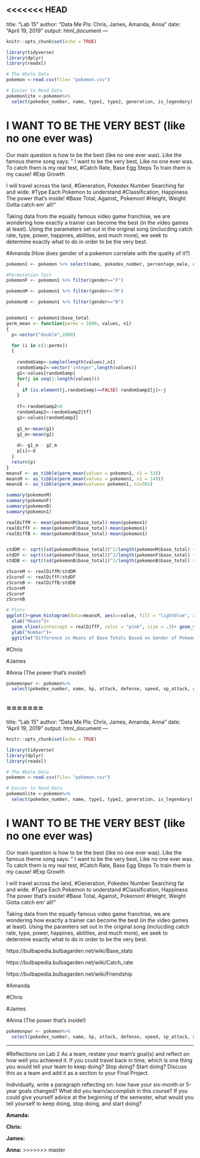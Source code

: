 <<<<<<< HEAD
---
title: "Lab 15"
author: "Data Me Pls: Chris, James, Amanda, Anna"
date: "April 19, 2019"
output: html_document
---

```r
knitr::opts_chunk$set(echo = TRUE)
```

```r
library(tidyverse)
library(dplyr)
library(readxl)

# The Whole Data
pokemon <-read.csv(file= "pokemon.csv")

# Easier to Read Data
pokemonlite <-pokemon%>%
  select(pokedex_number, name, type1, type2, generation, is_legendary)
```

# I WANT TO BE THE VERY BEST (like no one ever was)

Our main question is how to be the best (like no one ever was). Like the famous theme song says:
" I want to be the very best,
Like no one ever was. 
To catch them is my real test, #Catch Rate, Base Egg Steps
To train them is my cause! #Exp Growth

I will travel across the land, #Generation, Pokedex Number
Searching far and wide. #Type
Each Pokemon to understand #Classification, Happiness
The power that's inside! #Base Total, Against_
Pokemon! #Height, Weight
Gotta catch em' all!"

Taking data from the equally famous video game franchise, we are wondering how exactly a trainer can become the best (in the video games at least). Using the parameters set out in the original song (inclucding catch rate, type, power, happines, abilities, and much more), we seek to determine exactly what to do in order to be the very best.


#Amanda (How does gender of a pokemon correlate with the quality of it?)
```r


pokemon1 <- pokemon %>% select(name, pokedex_number, percentage_male, capture_rate, base_total, base_happiness) %>% mutate(gender =ifelse(percentage_male > 50, "M", ifelse(percentage_male < 50, "F", ifelse(percentage_male==50, "B", ifelse(percentage_male == NA, "N"))))) %>% na.omit

#Permutation Test
pokemonF <- pokemon1 %>% filter(gender=="F")

pokemonM <- pokemon1 %>% filter(gender=="M")

pokemonB <- pokemon1 %>% filter(gender=="B")


pokemon1 <- pokemon1$base_total
perm_mean <- function(perms = 1000, values, n1)
{
  p<-vector("double",1000)

  for (i in c(1:perms))
  {
    
    randomSamp<-sample(length(values),n1)
    randomSamp2<-vector('integer',length(values))
    g1<-values[randomSamp]
    for(j in seq(1:length(values))) 
    { 
      if (is.element(j,randomSamp)==FALSE) randomSamp2[j]<-j 
    }
  
    tf<-randomSamp2>0
    randomSamp2<-randomSamp2[tf]
    g2<-values[randomSamp2]
    
    g1_m<-mean(g1)
    g2_m<-mean(g2)
   
    d<- g1_m - g2_m
    p[i]<-d
  }
  return(p)
}
meansF <- as_tibble(perm_mean(values = pokemon1, n1 = 53))
meansM <- as_tibble(perm_mean(values = pokemon1, n1 = 149))
meansB <- as_tibble(perm_mean(values= pokemon1, n1=501)

summary(pokemonM)
summary(pokemonF)
summary(pokemonB)
summary(pokemon1)

realDiffM <- mean(pokemonM$base_total)-mean(pokemon1)
realDiffF <- mean(pokemonF$base_total)-mean(pokemon1)
realDiffB <- mean(pokemonB$base_total)-mean(pokemon1)


stdDM <- sqrt((sd(pokemonM$base_total))^2/length(pokemonM$base_total) + (sd(pokemon1))^2/length(pokemon1))
stdDF <- sqrt((sd(pokemonF$base_total))^2/length(pokemonF$base_total) + (sd(pokemon1))^2/length(pokemon1))
stdDB <- sqrt((sd(pokemonB$base_total))^2/length(pokemonB$base_total) + (sd(pokemon1))^2/length(pokemon1))

zScoreM <- realDiffM/stdDM
zScoreF <- realDiffF/stdDF
zScoreB <- realDiffB/stdDB
zScoreM
zScoreF
zScoreB

# Plots
ggplot()+geom_histogram(data=meansM, aes(x=value, fill = "lightblue", alpha=.2))+ geom_histogram(data=meansF, aes(x=value, fill = "lightpink", alpha = .2)) + geom_historgram(data=meansB, aes(x=value, fill= "lightgreen, alpha=.2")) +
  xlab("Means")+
  geom_vline(xintercept = realDiffF, color = "pink", size = .3)+ geom_vline(xintercept=realDiffM, color="blue", size = .3)+ geom_vline(xintercept=realDiffB, color= "green", size= .3)+
  ylab("Number")+
  ggtitle("Difference in Means of Base Totals Based on Gender of Pokemon")

```

#Chris

#James

#Anna (The power that's inside!)
```r
pokemonpwr <- pokemon%>%
  select(pokedex_number, name, hp, attack, defense, speed, sp_attack, sp_defense, base_total)
```
=======
---
title: "Lab 15"
author: "Data Me Pls: Chris, James, Amanda, Anna"
date: "April 19, 2019"
output: html_document
---

```r
knitr::opts_chunk$set(echo = TRUE)
```

```r
library(tidyverse)
library(dplyr)
library(readxl)

# The Whole Data
pokemon <-read.csv(file= "pokemon.csv")

# Easier to Read Data
pokemonlite <-pokemon%>%
  select(pokedex_number, name, type1, type2, generation, is_legendary)
```

# I WANT TO BE THE VERY BEST (like no one ever was)

Our main question is how to be the best (like no one ever was). Like the famous theme song says:
" I want to be the very best,
Like no one ever was. 
To catch them is my real test, #Catch Rate, Base Egg Steps
To train them is my cause! #Exp Growth

I will travel across the land, #Generation, Pokedex Number
Searching far and wide. #Type
Each Pokemon to understand #Classification, Happiness
The power that's inside! #Base Total, Against_
Pokemon! #Height, Weight
Gotta catch em' all!"

Taking data from the equally famous video game franchise, we are wondering how exactly a trainer can become the best (in the video games at least). Using the paramters set out in the original song (inclucding catch rate, type, power, happines, abilities, and much more), we seek to determine exactly what to do in order to be the very best.


https://bulbapedia.bulbagarden.net/wiki/Base_stats

https://bulbapedia.bulbagarden.net/wiki/Catch_rate

https://bulbapedia.bulbagarden.net/wiki/Friendship

#Amanda 

#Chris

#James

#Anna (The power that's inside!)
```r
pokemonpwr <- pokemon%>%
  select(pokedex_number, name, hp, attack, defense, speed, sp_attack, sp_defense, base_total)
```

---

#Reflections on Lab 2
As a team, restate your team's goal(s) and reflect on how well you achieved it. If you could travel back in time, which is one thing you would tell your team to keep doing? Stop doing? Start doing? Discuss this as a team and add it as a section to your Final Project.

Individually, write a paragraph reflecting on: how have your six-month or 5-year goals changed? What did you learn/accomplish in this course? If you could give yourself advice at the beginning of the semester, what would you tell yourself to keep doing, stop doing, and start doing?

__Amanda:__

__Chris:__

__James:__

__Anna:__
>>>>>>> master
